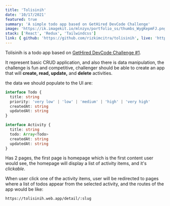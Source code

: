 ```yaml
---
title: 'Tolisinih'
date: '10/17/2021'
featured: true
summary: 'A simple todo app based on GetHired DevCode Challenge'
image: 'https://ik.imagekit.io/mlnzyx/portfolio_ss/thumbs_WygKepmFJ.png?ik-sdk-version=javascript-1.4.3&updatedAt=1636639029879'
stack: ['React', 'Redux', 'Tailwindcss']
link: { github: 'https://github.com/rizkimcitra/tolisinih', live: 'https://tolisinih.web.app/' }
---
```


Tolisinih is a todo app based on [GetHired DevCode Challenge #1](https://blog.gethired.id/devcode-challenge-1st/).

It represent basic CRUD application, and also there is data manipulation, the challenge is fun and competitive,
challenger should be able to create an app that will **create, read, update,** and **delete** activities.

the data we should populate to the UI are:

```ts
interface Todo {
  title: string
  priority: 'very low' | 'low' | 'medium' | 'high' | 'very high'
  createdAt: string
  updatedAt: string
}

interface Activity {
  title: string
  todo: Array<Todo>
  createdAt: string
  updatedAt: string
}
```

Has 2 pages, the first page is homepage which is the first content user would see, the homepage will display a list of activity items, and it's _clickable_.

When user click one of the activity items, user will be redirected to pages where a list of todos appear from the selected activity, and the routes of the app would be like:

```bash
https://tolisinih.web.app/detail/:slug
```
